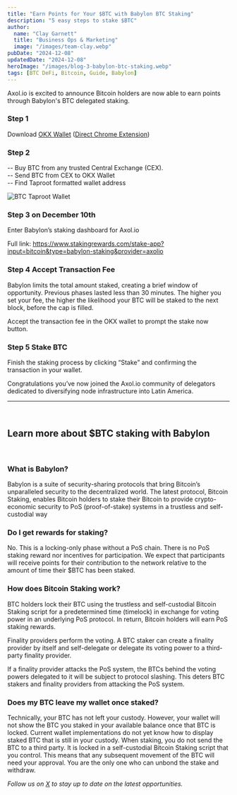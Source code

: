 ```yaml
---
title: "Earn Points for Your $BTC with Babylon BTC Staking"
description: "5 easy steps to stake $BTC"
author:
  name: "Clay Garnett"
  title: "Business Ops & Marketing"
  image: "/images/team-clay.webp"
pubDate: "2024-12-08"
updatedDate: "2024-12-08"
heroImage: "/images/blog-3-babylon-btc-staking.webp"
tags: [BTC DeFi, Bitcoin, Guide, Babylon] 
---
```

Axol.io is excited to announce Bitcoin holders are now able to earn points through Babylon's BTC delegated staking. 
<br/>

### Step 1
Download [OKX Wallet](https://www.okx.com/) ([Direct Chrome Extension](https://chromewebstore.google.com/detail/okx-wallet/mcohilncbfahbmgdjkbpemcciiolgcge?pli=1))
<br/>

### Step 2

-- Buy BTC from any trusted Central Exchange (CEX). <br/>
-- Send BTC from CEX to OKX Wallet<br/>
-- Find Taproot formatted wallet address 
<br/>

![BTC Taproot Wallet](/images/blog-3-babylon-btc-taproot.webp)
<br/>

### Step 3 on December 10th
Enter Babylon’s staking dashboard for Axol.io
<br/>


Full link: https://www.stakingrewards.com/stake-app?input=bitcoin&type=babylon-staking&provider=axolio
<br/>


### Step 4 Accept Transaction Fee
Babylon limits the total amount staked, creating a brief window of opportunity. Previous phases lasted less than 30 minutes. The higher you set your fee, the higher the likelihood your BTC will be staked to the next block, before the cap is filled.
<br/>

Accept the transaction fee in the OKX wallet to prompt the stake now button. 
<br/>

### Step 5 Stake BTC
Finish the staking process by clicking “Stake” and confirming the transaction in your wallet. 
<br/>

Congratulations you’ve now joined the Axol.io community of delegators dedicated to diversifying node infrastructure into Latin America. 
<br/>

---

<br/>

## Learn more about $BTC staking with Babylon 
<br/>

### What is Babylon?
Babylon is a suite of security-sharing protocols that bring Bitcoin’s unparalleled security to the decentralized world. The latest protocol, Bitcoin Staking, enables Bitcoin holders to stake their Bitcoin to provide crypto-economic security to PoS (proof-of-stake) systems in a trustless and self-custodial way
<br/>

### Do I get rewards for staking?
No. This is a locking-only phase without a PoS chain. There is no PoS staking reward nor incentives for participation. We expect that participants will receive points for their contribution to the network relative to the amount of time their $BTC has been staked. 
<br/>

### How does Bitcoin Staking work?

BTC holders lock their BTC using the trustless and self-custodial Bitcoin Staking script for a predetermined time (timelock) in exchange for voting power in an underlying PoS protocol. In return, Bitcoin holders will earn PoS staking rewards.

Finality providers perform the voting. A BTC staker can create a finality provider by itself and self-delegate or delegate its voting power to a third-party finality provider.

If a finality provider attacks the PoS system, the BTCs behind the voting powers delegated to it will be subject to protocol slashing. This deters BTC stakers and finality providers from attacking the PoS system.
<br/>

### Does my BTC leave my wallet once staked?

Technically, your BTC has not left your custody. However, your wallet will not show the BTC you staked in your available balance once that BTC is locked. Current wallet implementations do not yet know how to display staked BTC that is still in your custody. When staking, you do not send the BTC to a third party. It is locked in a self-custodial Bitcoin Staking script that you control. This means that any subsequent movement of the BTC will need your approval. You are the only one who can unbond the stake and withdraw.
<br/>

_Follow us on_ [_X_](https://twitter.com/axol_io) _to stay up to date on the latest opportunities._
<br/>

